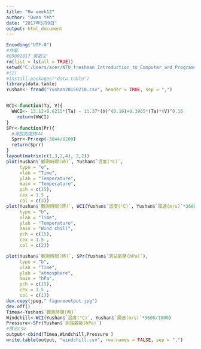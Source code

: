```yaml
---
title: "Hw week12"
author: "Owen Yeh"
date: "2017年5月9日"
output: html_document
---
```


```r
Encoding("UTF-8")
#作業
#05092017 葉叡文
rm(list = ls(all = TRUE))
setwd("C:/Users/acer/NTU_freshman_Introduction_to_Computer_and_Programming_Geography_department/week12/edtime")
#(1)
#install.packages("data.table")
library(data.table)
Yushan<- fread("Yushan20150210.csv", header = TRUE, sep = ",")


WCI<-function(Ta, V){
  WWCI<- 13.12+0.6215*(Ta) - 11.37*(V)^(0.16)+0.3965*(Ta)*(V)^0.16
    return(WWCI)
}
SPr<-function(Pr){
  #海拔高度3844
  Sprr<-Pr/exp(-3844/8200)
  return(Sprr)
}
layout(matrix(c(1,3,2,4), 2,2))
plot(Yushan$`觀測時間(時)`, Yushan$`溫度(°C)`,
     type = "o",
     xlab = "Time",
     ylab = "Temperature", 
     main = "Temperature",
     pch = c(15),
     cex = 1.5 , 
     col = c(3))
plot(Yushan$`觀測時間(時)`, WCI(Yushan$`溫度(°C)`, Yushan$`風速(m/s)`*3600/1000),
     type = "b",
     xlab = "Time",
     ylab = "Temperature", 
     main = "Wind chill",
     pch = c(15),
     cex = 1.5 , 
     col = c(2))

plot(Yushan$`觀測時間(時)`, SPr(Yushan$`測站氣壓(hPa)`),
     type = "b",
     xlab = "Time",
     ylab = "atmosphere", 
     main = "hPa",
     pch = c(15),
     cex = 1.5 , 
     col = c(1))
dev.copy(jpeg," figureoutput.jpg")
dev.off()
Timea<-Yushan$`觀測時間(時)`
Windchill<-WCI(Yushan$`溫度(°C)`, Yushan$`風速(m/s)`*3600/1000)
Pressure<-SPr(Yushan$`測站氣壓(hPa)`)
#匯出csv
output<-cbind(Timea,Windchill,Pressure )
write.table(output, "windchill.csv", row.names = FALSE, sep = ",")
```
